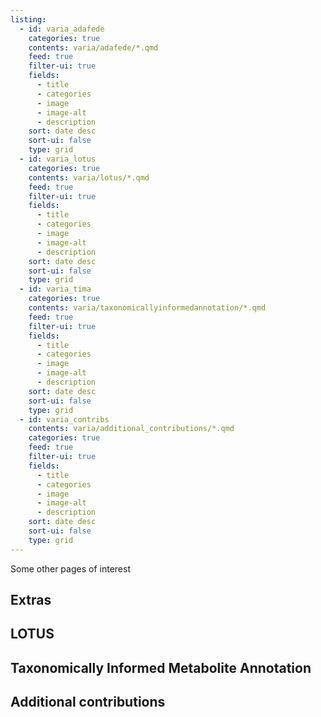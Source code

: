 ```yaml
---
listing:
  - id: varia_adafede
    categories: true
    contents: varia/adafede/*.qmd
    feed: true
    filter-ui: true
    fields:
      - title
      - categories
      - image
      - image-alt
      - description
    sort: date desc
    sort-ui: false
    type: grid
  - id: varia_lotus
    categories: true
    contents: varia/lotus/*.qmd
    feed: true
    filter-ui: true
    fields:
      - title
      - categories
      - image
      - image-alt
      - description
    sort: date desc
    sort-ui: false
    type: grid
  - id: varia_tima
    categories: true
    contents: varia/taxonomicallyinformedannotation/*.qmd
    feed: true
    filter-ui: true
    fields:
      - title
      - categories
      - image
      - image-alt
      - description
    sort: date desc
    sort-ui: false
    type: grid
  - id: varia_contribs
    contents: varia/additional_contributions/*.qmd
    categories: true
    feed: true
    filter-ui: true
    fields:
      - title
      - categories
      - image
      - image-alt
      - description
    sort: date desc
    sort-ui: false
    type: grid
---
```


Some other pages of interest

## Extras

:::{#varia_adafede}
:::

## LOTUS

:::{#varia_lotus}
:::

## Taxonomically Informed Metabolite Annotation

:::{#varia_tima}
:::

## Additional contributions

:::{#varia_contribs}
:::
